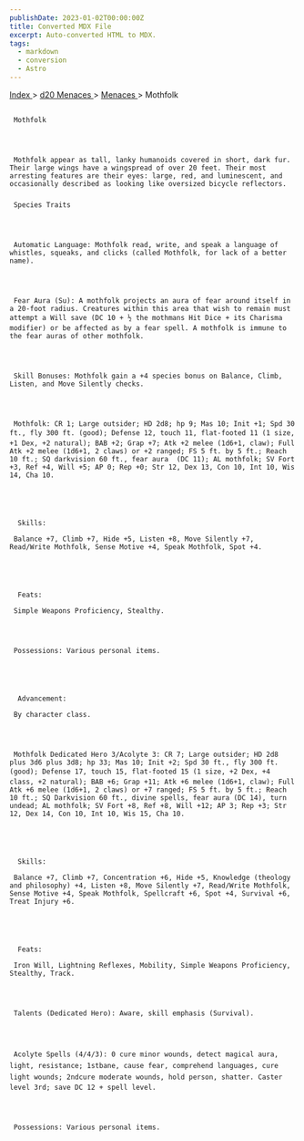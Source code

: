 ```yaml
---
publishDate: 2023-01-02T00:00:00Z
title: Converted MDX File
excerpt: Auto-converted HTML to MDX.
tags:
  - markdown
  - conversion
  - Astro
---
```


[
Index
](-index) >
[
d20 Menaces
](menaces-d20-index) >
[
Menaces
](menaces-d20-menaces-index) > Mothfolk

##

     Mothfolk




     Mothfolk appear as tall, lanky humanoids covered in short, dark fur. Their large wings have a wingspread of over 20 feet. Their most arresting features are their eyes: large, red, and luminescent, and occasionally described as looking like oversized bicycle reflectors.

###

     Species Traits




     Automatic Language: Mothfolk read, write, and speak a language of whistles, squeaks, and clicks (called Mothfolk, for lack of a better name).




     Fear Aura (Su): A mothfolk projects an aura of fear around itself in a 20-foot radius. Creatures within this area that wish to remain must attempt a Will save (DC 10 + ½ the mothmans Hit Dice + its Charisma modifier) or be affected as by a fear spell. A mothfolk is immune to the fear auras of other mothfolk.




     Skill Bonuses: Mothfolk gain a +4 species bonus on Balance, Climb, Listen, and Move Silently checks.




     Mothfolk: CR 1; Large outsider; HD 2d8; hp 9; Mas 10; Init +1; Spd 30 ft., fly 300 ft. (good); Defense 12, touch 11, flat-footed 11 (1 size, +1 Dex, +2 natural); BAB +2; Grap +7; Atk +2 melee (1d6+1, claw); Full Atk +2 melee (1d6+1, 2 claws) or +2 ranged; FS 5 ft. by 5 ft.; Reach 10 ft.; SQ darkvision 60 ft., fear aura  (DC 11); AL mothfolk; SV Fort +3, Ref +4, Will +5; AP 0; Rep +0; Str 12, Dex 13, Con 10, Int 10, Wis 14, Cha 10.





      Skills:

     Balance +7, Climb +7, Hide +5, Listen +8, Move Silently +7, Read/Write Mothfolk, Sense Motive +4, Speak Mothfolk, Spot +4.





      Feats:

     Simple Weapons Proficiency, Stealthy.




     Possessions: Various personal items.





      Advancement:

     By character class.




     Mothfolk Dedicated Hero 3/Acolyte 3: CR 7; Large outsider; HD 2d8 plus 3d6 plus 3d8; hp 33; Mas 10; Init +2; Spd 30 ft., fly 300 ft. (good); Defense 17, touch 15, flat-footed 15 (1 size, +2 Dex, +4 class, +2 natural); BAB +6; Grap +11; Atk +6 melee (1d6+1, claw); Full Atk +6 melee (1d6+1, 2 claws) or +7 ranged; FS 5 ft. by 5 ft.; Reach 10 ft.; SQ Darkvision 60 ft., divine spells, fear aura (DC 14), turn undead; AL mothfolk; SV Fort +8, Ref +8, Will +12; AP 3; Rep +3; Str 12, Dex 14, Con 10, Int 10, Wis 15, Cha 10.





      Skills:

     Balance +7, Climb +7, Concentration +6, Hide +5, Knowledge (theology and philosophy) +4, Listen +8, Move Silently +7, Read/Write Mothfolk, Sense Motive +4, Speak Mothfolk, Spellcraft +6, Spot +4, Survival +6, Treat Injury +6.





      Feats:

     Iron Will, Lightning Reflexes, Mobility, Simple Weapons Proficiency, Stealthy, Track.




     Talents (Dedicated Hero): Aware, skill emphasis (Survival).




     Acolyte Spells (4/4/3): 0 cure minor wounds, detect magical aura, light, resistance; 1stbane, cause fear, comprehend languages, cure light wounds; 2ndcure moderate wounds, hold person, shatter. Caster level 3rd; save DC 12 + spell level.




     Possessions: Various personal items.
